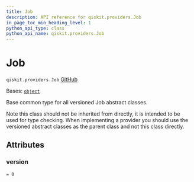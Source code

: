 ```yaml
---
title: Job
description: API reference for qiskit.providers.Job
in_page_toc_min_heading_level: 1
python_api_type: class
python_api_name: qiskit.providers.Job
---
```


# Job

<span id="qiskit.providers.Job" />

`qiskit.providers.Job` [GitHub](https://github.com/qiskit/qiskit/tree/stable/0.25/qiskit/providers/job.py "view source code")

Bases: [`object`](https://docs.python.org/3/library/functions.html#object "(in Python v3.12)")

Base common type for all versioned Job abstract classes.

Note this class should not be inherited from directly, it is intended to be used for type checking. When implementing a provider you should use the versioned abstract classes as the parent class and not this class directly.

## Attributes

<span id="qiskit.providers.Job.version" />

### version

`= 0`

